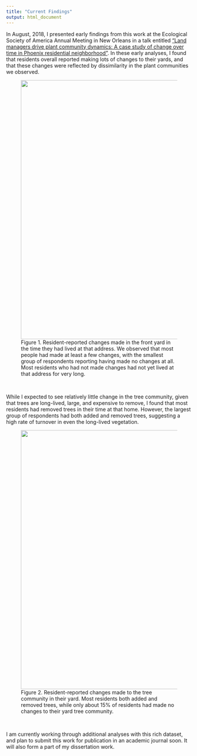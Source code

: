 ```yaml
---
title: "Current Findings"
output: html_document
---
```



In August, 2018, I presented early findings from this work at the Ecological Society of America Annual Meeting in New Orleans in a talk entitled ["Land managers drive plant community dynamics: A case study of change over time in Phoenix residential neighborhood"](https://eco.confex.com/eco/2018/meetingapp.cgi/Paper/72818). In these early analyses, I found that residents overall reported making lots of changes to their yards, and that these changes were reflected by dissimilarity in the plant communities we observed.



<figure>
  <img src="images/ReportedAmountChange.png" width="700px">
  <figcaption>Figure 1. Resident-reported changes made in the front yard in the time they had lived at that address. We observed that most people had made at least a few changes, with the smallest group of respondents reporting having made no changes at all. Most residents who had not made changes had not yet lived at that address for very long.</figcaption>
</figure>

<br>

While I expected to see relatively little change in the tree community, given that trees are long-lived, large, and expensive to remove, I found that most residents had removed trees in their time at that home. However, the largest group of respondents had both added and removed trees, suggesting a high rate of turnover in even the long-lived vegetation.


<figure>
  <img src="images/TreeAddRemove.png" width="700px">
  <figcaption>Figure 2. Resident-reported changes made to the tree community in their yard. Most residents both added and removed trees, while only about 15% of residents had made no changes to their yard tree community.</figcaption>
</figure>

<br>

I am currently working through additional analyses with this rich dataset, and plan to submit this work for publication in an academic journal soon. It will also form a part of my dissertation work.